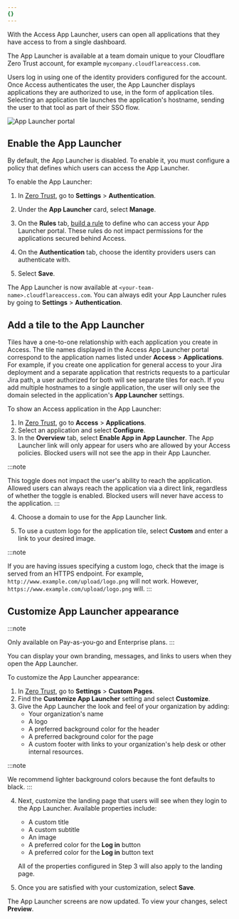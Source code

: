 ```yaml
---
{}
---
```



With the Access App Launcher, users can open all applications that they have access to from a single dashboard.

The App Launcher is available at a <GlossaryTooltip term="team domain">team domain</GlossaryTooltip> unique to your Cloudflare Zero Trust account, for example `mycompany.cloudflareaccess.com`.

Users log in using one of the identity providers configured for the account. Once Access authenticates the user, the App Launcher displays applications they are authorized to use, in the form of application tiles. Selecting an application tile launches the application's hostname, sending the user to that tool as part of their SSO flow.

![App Launcher portal](~/assets/images/cloudflare-one/applications/app-launcher.png)

## Enable the App Launcher

By default, the App Launcher is disabled. To enable it, you must configure a policy that defines which users can access the App Launcher.

To enable the App Launcher:

1. In [Zero Trust](https://one.dash.cloudflare.com), go to **Settings** > **Authentication**.

2. Under the **App Launcher** card, select **Manage**.

3. On the **Rules** tab, [build a rule](/cloudflare-one/policies/access/) to define who can access your App Launcher portal. These rules do not impact permissions for the applications secured behind Access.

4. On the **Authentication** tab, choose the identity providers users can authenticate with.

5. Select **Save**.

The App Launcher is now available at `<your-team-name>.cloudflareaccess.com`. You can always edit your App Launcher rules by going to **Settings** > **Authentication**.

## Add a tile to the App Launcher

Tiles have a one-to-one relationship with each application you create in Access. The tile names displayed in the Access App Launcher portal correspond to the application names listed under **Access** > **Applications**. For example, if you create one application for general access to your Jira deployment and a separate application that restricts requests to a particular Jira path, a user authorized for both will see separate tiles for each. If you add multiple hostnames to a single application, the user will only see the domain selected in the application's **App Launcher** settings.

To show an Access application in the App Launcher:

1. In [Zero Trust](https://one.dash.cloudflare.com/), go to **Access** > **Applications**.
2. Select an application and select **Configure**.
3. In the **Overview** tab, select **Enable App in App Launcher**. The App Launcher link will only appear for users who are allowed by your Access policies. Blocked users will not see the app in their App Launcher.

:::note

This toggle does not impact the user's ability to reach the application. Allowed users can always reach the application via a direct link, regardless of whether the toggle is enabled. Blocked users will never have access to the application.
:::

4. Choose a domain to use for the App Launcher link.

5. To use a custom logo for the application tile, select **Custom** and enter a link to your desired image.

:::note

If you are having issues specifying a custom logo, check that the image is served from an HTTPS endpoint. For example, `http://www.example.com/upload/logo.png` will not work. However, `https://www.example.com/upload/logo.png` will.
:::

## Customize App Launcher appearance

:::note

Only available on Pay-as-you-go and Enterprise plans.
:::

You can display your own branding, messages, and links to users when they open the App Launcher.

To customize the App Launcher appearance:

1. In [Zero Trust](https://one.dash.cloudflare.com/), go to **Settings** > **Custom Pages**.
2. Find the **Customize App Launcher** setting and select **Customize**.
3. Give the App Launcher the look and feel of your organization by adding:
   - Your organization's name
   - A logo
   - A preferred background color for the header
   - A preferred background color for the page
   - A custom footer with links to your organization's help desk or other internal resources.

:::note

We recommend lighter background colors because the font defaults to black.
:::

4. Next, customize the landing page that users will see when they login to the App Launcher. Available properties include:

   - A custom title
   - A custom subtitle
   - An image
   - A preferred color for the **Log in** button
   - A preferred color for the **Log in** button text

   All of the properties configured in Step 3 will also apply to the landing page.

5. Once you are satisfied with your customization, select **Save**.

The App Launcher screens are now updated. To view your changes, select **Preview**.
